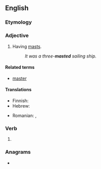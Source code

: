==English==

===Etymology===
{{suffix|en|mast|ed}}

===Adjective===
{{en-adj|-}}

# Having [[mast]]s.
#: ''It was a three-'''masted''' sailing ship.''

====Related terms====
* [[master#Etymology 2|master]]

====Translations====
{{trans-top|having masts}}
* Finnish: {{t|fi|-mastoinen}}
* Hebrew: {{t+|he|תָּרְנִי|m|tr=torni}}
{{trans-mid}}
* Romanian: {{t|ro|arborat}}, {{t|ro|cu catarge}}
{{trans-bottom}}

===Verb===
{{head|en|verb form}}

# {{en-past of|mast}}

===Anagrams===
* {{anagrams|en|a=ademst|demast|demats|madest}}